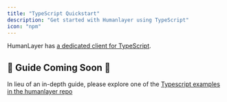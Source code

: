 ```yaml
---
title: "TypeScript Quickstart"
description: "Get started with Humanlayer using TypeScript"
icon: "npm"
---
```


HumanLayer has [a dedicated client for TypeScript](https://github.com/humanlayer/humanlayer/tree/main/humanlayer-ts).

## 🚧 Guide Coming Soon 🚧

In lieu of an in-depth guide, please explore one of the [Typescript examples in the humanlayer repo](https://github.com/humanlayer/humanlayer/tree/main/examples#typescript-examples)
